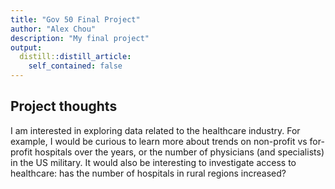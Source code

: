 ```yaml
---
title: "Gov 50 Final Project"
author: "Alex Chou"
description: "My final project"
output:
  distill::distill_article:
    self_contained: false
---
```




## Project thoughts

I am interested in exploring data related to the healthcare industry. For example, I would be curious to learn more about trends on non-profit vs for-profit hospitals over the years, or the number of physicians (and specialists) in the US military. It would also be interesting to investigate access to healthcare: has the number of hospitals in rural regions increased?